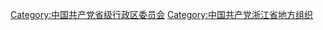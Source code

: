 {{Catmore}}

[[Category:中国共产党省级行政区委员会|Category:中国共产党省级行政区委员会]]
[[Category:中国共产党浙江省地方组织|Category:中国共产党浙江省地方组织]]